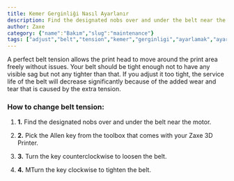 ```yaml
---
title: Kemer Gerginliği Nasıl Ayarlanır
description: Find the designated nobs over and under the belt near the motor.
author: Zaxe
category: {"name":"Bakım","slug":"maintenance"}
tags: ["adjust","belt","tension","kemer","gerginligi","ayarlamak","ayarlanır"]
---
```


<Aligned>
<ColumnImage image={{imageURL:"posts/basic-maintenance-zaxe-z3/img/zaxe-z3-adjusting-belt-tension.webp",imageALT:"How to Adjust Belt Tension"}}>
A perfect belt tension allows the print head to move around the print area freely without issues. Your belt should be tight enough not to have any visible sag but not any tighter than that. If you adjust it too tight, the service life of the belt will decrease significantly because of the added wear and tear that is caused by the extra tension.
</ColumnImage>
<br/>

<h3>How to change belt tension:</h3>

1. <strong className="list-number">1.</strong> Find the designated nobs over and under the belt near the motor.

2. <strong className="list-number">2.</strong> Pick the Allen key from the toolbox that comes with your Zaxe 3D Printer.

3. <strong className="list-number">3.</strong> Turn the key counterclockwise to loosen the belt.

4. <strong className="list-number">4.</strong> MTurn the key clockwise to tighten the belt.
</Aligned>